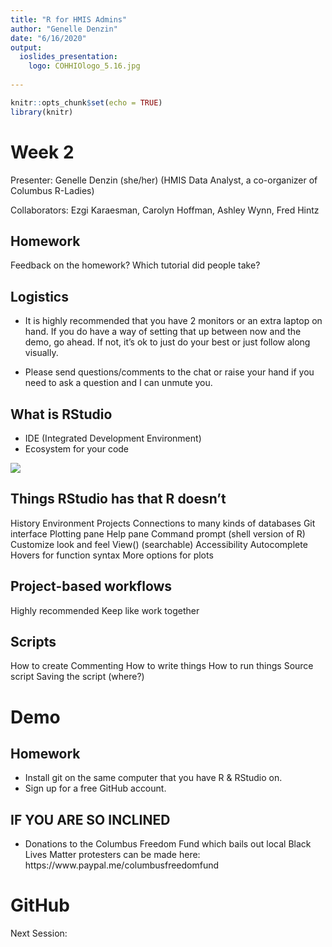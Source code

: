 ```yaml
---
title: "R for HMIS Admins"
author: "Genelle Denzin"
date: "6/16/2020"
output: 
  ioslides_presentation:
    logo: COHHIOlogo_5.16.jpg
    
---
```


```r
knitr::opts_chunk$set(echo = TRUE)
library(knitr)
```

# Week 2

Presenter: Genelle Denzin (she/her)
(HMIS Data Analyst, a co-organizer of Columbus R-Ladies)

Collaborators: Ezgi Karaesman, Carolyn Hoffman, Ashley Wynn, Fred Hintz

## Homework

Feedback on the homework? Which tutorial did people take?

## Logistics

- It is highly recommended that you have 2 monitors or an extra laptop on hand. If you do have a way of setting that up between now and the demo, go ahead. If not, it's ok to just do your best or just follow along visually.

- Please send questions/comments to the chat or raise your hand if you need to ask a question and I can unmute you.

## What is RStudio

- IDE (Integrated Development Environment)
- Ecosystem for your code

![](images/room.jpg)

## Things RStudio has that R doesn't

History
Environment
Projects
Connections to many kinds of databases
Git interface
Plotting pane
Help pane
Command prompt (shell version of R)
Customize look and feel
View() (searchable)
Accessibility
Autocomplete
Hovers for function syntax
More options for plots

## Project-based workflows

Highly recommended
Keep like work together

## Scripts

How to create
Commenting 
How to write things 
How to run things 
Source script
Saving the script (where?)

# Demo

## Homework 

- Install git on the same computer that you have R & RStudio on.
- Sign up for a free GitHub account.

## IF YOU ARE SO INCLINED

- Donations to the Columbus Freedom Fund which bails out local Black Lives Matter protesters can be made here: https://www.paypal.me/columbusfreedomfund

# GitHub

Next Session:
